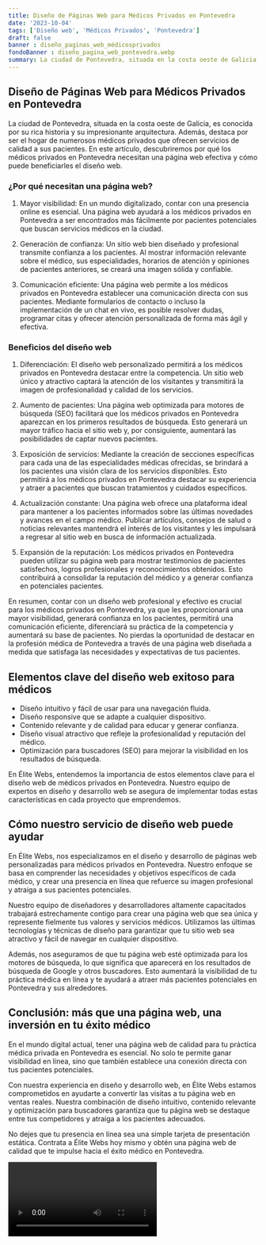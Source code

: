 ```yaml
---
title: Diseño de Páginas Web para Médicos Privados en Pontevedra
date: '2023-10-04'
tags: ['Diseño web', 'Médicos Privados', 'Pontevedra']
draft: false
banner : diseño_paginas_web_médicosprivados
fondoBanner : diseño_pagina_web_pontevedra.webp
summary: La ciudad de Pontevedra, situada en la costa oeste de Galicia, es conocida por su rica historia y su impresionante arquitectura. Además, destaca por ser el hogar de numerosos médicos privados que ofrecen servicios de calidad a sus pacientes. En este artículo, descubriremos por qué los médicos privados en Pontevedra necesitan una página web efectiva y cómo puede beneficiarles el diseño web.
---
```


## Diseño de Páginas Web para Médicos Privados en Pontevedra

La ciudad de Pontevedra, situada en la costa oeste de Galicia, es conocida por su rica historia y su impresionante arquitectura. Además, destaca por ser el hogar de numerosos médicos privados que ofrecen servicios de calidad a sus pacientes. En este artículo, descubriremos por qué los médicos privados en Pontevedra necesitan una página web efectiva y cómo puede beneficiarles el diseño web.

### ¿Por qué necesitan una página web?

1. Mayor visibilidad: En un mundo digitalizado, contar con una presencia online es esencial. Una página web ayudará a los médicos privados en Pontevedra a ser encontrados más fácilmente por pacientes potenciales que buscan servicios médicos en la ciudad.

2. Generación de confianza: Un sitio web bien diseñado y profesional transmite confianza a los pacientes. Al mostrar información relevante sobre el médico, sus especialidades, horarios de atención y opiniones de pacientes anteriores, se creará una imagen sólida y confiable.

3. Comunicación eficiente: Una página web permite a los médicos privados en Pontevedra establecer una comunicación directa con sus pacientes. Mediante formularios de contacto o incluso la implementación de un chat en vivo, es posible resolver dudas, programar citas y ofrecer atención personalizada de forma más ágil y efectiva.

### Beneficios del diseño web

1. Diferenciación: El diseño web personalizado permitirá a los médicos privados en Pontevedra destacar entre la competencia. Un sitio web único y atractivo captará la atención de los visitantes y transmitirá la imagen de profesionalidad y calidad de los servicios.

2. Aumento de pacientes: Una página web optimizada para motores de búsqueda (SEO) facilitará que los médicos privados en Pontevedra aparezcan en los primeros resultados de búsqueda. Esto generará un mayor tráfico hacia el sitio web y, por consiguiente, aumentará las posibilidades de captar nuevos pacientes.

3. Exposición de servicios: Mediante la creación de secciones específicas para cada una de las especialidades médicas ofrecidas, se brindará a los pacientes una visión clara de los servicios disponibles. Esto permitirá a los médicos privados en Pontevedra destacar su experiencia y atraer a pacientes que buscan tratamientos y cuidados específicos.

4. Actualización constante: Una página web ofrece una plataforma ideal para mantener a los pacientes informados sobre las últimas novedades y avances en el campo médico. Publicar artículos, consejos de salud o noticias relevantes mantendrá el interés de los visitantes y les impulsará a regresar al sitio web en busca de información actualizada.

5. Expansión de la reputación: Los médicos privados en Pontevedra pueden utilizar su página web para mostrar testimonios de pacientes satisfechos, logros profesionales y reconocimientos obtenidos. Esto contribuirá a consolidar la reputación del médico y a generar confianza en potenciales pacientes.

En resumen, contar con un diseño web profesional y efectivo es crucial para los médicos privados en Pontevedra, ya que les proporcionará una mayor visibilidad, generará confianza en los pacientes, permitirá una comunicación eficiente, diferenciará su práctica de la competencia y aumentará su base de pacientes. No pierdas la oportunidad de destacar en la profesión médica de Pontevedra a través de una página web diseñada a medida que satisfaga las necesidades y expectativas de tus pacientes.

<GifSeo />

<Cta />

## Elementos clave del diseño web exitoso para médicos

- Diseño intuitivo y fácil de usar para una navegación fluida.
- Diseño responsive que se adapte a cualquier dispositivo.
- Contenido relevante y de calidad para educar y generar confianza.
- Diseño visual atractivo que refleje la profesionalidad y reputación del médico.
- Optimización para buscadores (SEO) para mejorar la visibilidad en los resultados de búsqueda.

En Élite Webs, entendemos la importancia de estos elementos clave para el diseño web de médicos privados en Pontevedra. Nuestro equipo de expertos en diseño y desarrollo web se asegura de implementar todas estas características en cada proyecto que emprendemos.

## Cómo nuestro servicio de diseño web puede ayudar

En Élite Webs, nos especializamos en el diseño y desarrollo de páginas web personalizadas para médicos privados en Pontevedra. Nuestro enfoque se basa en comprender las necesidades y objetivos específicos de cada médico, y crear una presencia en línea que refuerce su imagen profesional y atraiga a sus pacientes potenciales.

Nuestro equipo de diseñadores y desarrolladores altamente capacitados trabajará estrechamente contigo para crear una página web que sea única y represente fielmente tus valores y servicios médicos. Utilizamos las últimas tecnologías y técnicas de diseño para garantizar que tu sitio web sea atractivo y fácil de navegar en cualquier dispositivo.

Además, nos aseguramos de que tu página web esté optimizada para los motores de búsqueda, lo que significa que aparecerá en los resultados de búsqueda de Google y otros buscadores. Esto aumentará la visibilidad de tu práctica médica en línea y te ayudará a atraer más pacientes potenciales en Pontevedra y sus alrededores.

## Conclusión: más que una página web, una inversión en tu éxito médico

En el mundo digital actual, tener una página web de calidad para tu práctica médica privada en Pontevedra es esencial. No solo te permite ganar visibilidad en línea, sino que también establece una conexión directa con tus pacientes potenciales.

Con nuestra experiencia en diseño y desarrollo web, en Élite Webs estamos comprometidos en ayudarte a convertir las visitas a tu página web en ventas reales. Nuestra combinación de diseño intuitivo, contenido relevante y optimización para buscadores garantiza que tu página web se destaque entre tus competidores y atraiga a los pacientes adecuados.

No dejes que tu presencia en línea sea una simple tarjeta de presentación estática. Contrata a Élite Webs hoy mismo y obtén una página web de calidad que te impulse hacia el éxito médico en Pontevedra.

<Video />

<CtaBot job='Médicos Privados' city='Pontevedra'/>

<Gmaps query='Pontevedra+españa+maps' />
